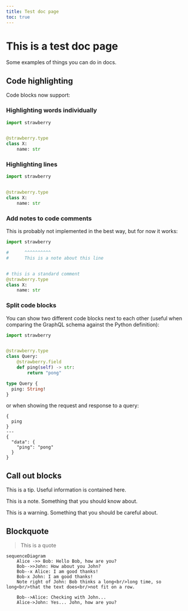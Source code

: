 ```yaml
---
title: Test doc page
toc: true
---
```


# This is a test doc page

Some examples of things you can do in docs.

## Code highlighting

Code blocks now support:

### Highlighting words individually

```python highlight=strawberry,str
import strawberry


@strawberry.type
class X:
    name: str
```

### Highlighting lines

```python lines=1-4
import strawberry


@strawberry.type
class X:
    name: str
```

### Add notes to code comments

This is probably not implemented in the best way, but for now it works:

```python
import strawberry

#      ^^^^^^^^^^
#      This is a note about this line


# this is a standard comment
@strawberry.type
class X:
    name: str
```


### Split code blocks

You can show two different code blocks next to each other (useful when comparing
the GraphQL schema against the Python definition):

<CodeGrid>

```python
import strawberry


@strawberry.type
class Query:
    @strawberry.field
    def ping(self) -> str:
        return "pong"
```

```graphql
type Query {
  ping: String!
}
```

</CodeGrid>

or when showing the request and response to a query:

```graphql+response
{
  ping
}
---
{
  "data": {
    "ping": "pong"
  }
}
```

## Call out blocks

<Tip>

This is a tip. Useful information is contained here.

</Tip>

<Note>

This is a note. Something that you should know about.

</Note>

<Warning>

This is a warning. Something that you should be careful about.

</Warning>

## Blockquote

> This is a quote

```mermaid
sequenceDiagram
    Alice ->> Bob: Hello Bob, how are you?
    Bob-->>John: How about you John?
    Bob--x Alice: I am good thanks!
    Bob-x John: I am good thanks!
    Note right of John: Bob thinks a long<br/>long time, so long<br/>that the text does<br/>not fit on a row.

    Bob-->Alice: Checking with John...
    Alice->John: Yes... John, how are you?
```
